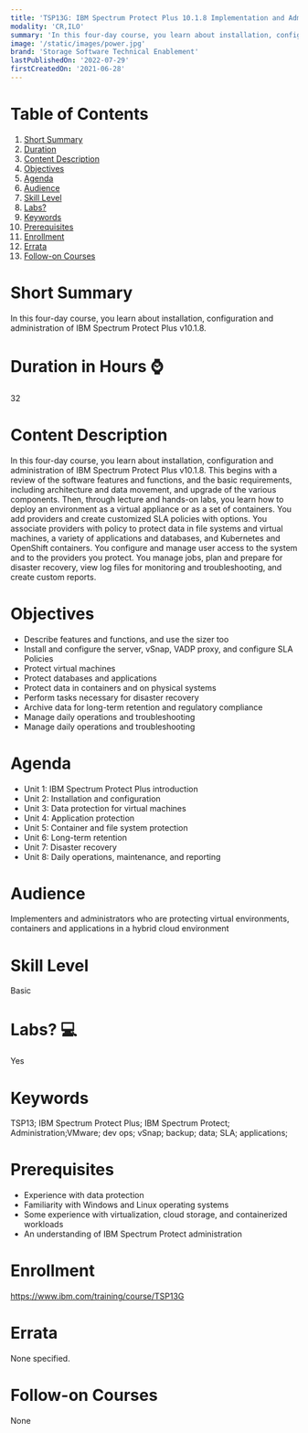 ```yaml
---
title: 'TSP13G: IBM Spectrum Protect Plus 10.1.8 Implementation and Administration'
modality: 'CR,ILO'
summary: 'In this four-day course, you learn about installation, configuration and administration of IBM Spectrum Protect Plus v10.1.8. '
image: '/static/images/power.jpg'
brand: 'Storage Software Technical Enablement'
lastPublishedOn: '2022-07-29'
firstCreatedOn: '2021-06-28'
---
```

# Table of Contents
1.  [Short Summary](#short-summary)
2.  [Duration](#duration-in-hours-)
3.  [Content Description](#content-description)
4.  [Objectives](#objectives)
5.  [Agenda](#agenda)
6.  [Audience](#audience)
7.  [Skill Level](#skill-level)
8.  [Labs?](#labs-)
9.  [Keywords](#keywords)
10. [Prerequisites](#prerequisites)
11. [Enrollment](#enrollment)
12. [Errata](#errata)
13. [Follow-on Courses](#follow-on-courses)

# Short Summary
In this four-day course, you learn about installation, configuration and administration of IBM Spectrum Protect Plus v10.1.8. 

# Duration in Hours ⌚
32

# Content Description
In this four-day course, you learn about installation, configuration and administration of IBM Spectrum Protect Plus v10.1.8. This begins with a review of the software features and functions, and the basic requirements, including architecture and data movement, and upgrade of the various components. Then, through lecture and hands-on labs, you learn how to deploy an environment as a virtual appliance or as a set of containers. You add providers and create customized SLA policies with options. You associate providers with policy to protect data in file systems and virtual machines, a variety of applications and databases, and Kubernetes and OpenShift containers. You configure and manage user access to the system and to the providers you protect. You manage jobs, plan and prepare for disaster recovery, view log files for monitoring and troubleshooting, and create custom reports.



# Objectives
* Describe features and functions, and use the sizer too
* Install and configure the server, vSnap, VADP proxy, and configure SLA Policies
* Protect virtual machines
* Protect databases and applications
* Protect data in containers and on physical systems
* Perform tasks necessary for disaster recovery
* Archive data for long-term retention and regulatory compliance
* Manage daily operations and troubleshooting
* Manage daily operations and troubleshooting


# Agenda
* Unit 1: IBM Spectrum Protect Plus introduction
* Unit 2: Installation and configuration
* Unit 3: Data protection for virtual machines
* Unit 4: Application protection
* Unit 5: Container and file system protection
* Unit 6: Long-term retention
* Unit 7: Disaster recovery
* Unit 8: Daily operations, maintenance, and reporting


# Audience
Implementers and administrators who are protecting virtual environments, containers and applications in a hybrid cloud environment



# Skill Level
Basic               

# Labs? 💻
Yes

# Keywords
TSP13; IBM Spectrum Protect Plus; IBM Spectrum Protect; Administration;VMware; dev ops; vSnap; backup; data; SLA; applications; 

# Prerequisites
* Experience with data protection
* Familiarity with Windows and Linux operating systems
* Some experience with virtualization, cloud storage, and containerized workloads
* An understanding of IBM Spectrum Protect administration


# Enrollment
https://www.ibm.com/training/course/TSP13G

# Errata
None specified.

# Follow-on Courses
None


